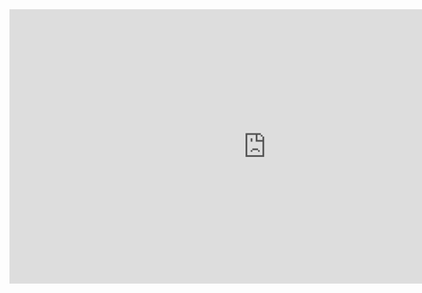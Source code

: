 <iframe src="https://h5p.org/h5p/embed/556102" width="910" height="487" frameborder="0" allowfullscreen="allowfullscreen"></iframe><script src="https://h5p.org/sites/all/modules/h5p/library/js/h5p-resizer.js" charset="UTF-8"></script>

